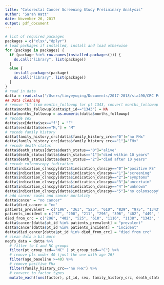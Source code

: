 ```yaml
---
title: "Colorectal Cancer Screening Study Preliminary Analysis"
author: "Sarah Watt"
date: November 26, 2017
output: pdf_document
---
```

```r
# list of required packages
packages = c("xlsx","dplyr")
# load packages if installed, install and load otherwise
for (package in packages) {
  if (package %in% row.names(installed.packages())) {
    do.call("library", list(package))
  }
  else {
    install.packages(package)
    do.call("library", list(package))
  }
}
# read in data
datta = read.xlsx("/Users/timyeyuqing/Documents/2017-2018/sta490/CRC Project/sta490_crc-data_2017-11-24 (1).xlsx",sheetIndex = 1, colIndex = c(1:4, 15, 21, 24:28))
## Data cleaning
# remove "L" from months_followup for pt 1343, convert months_followup to numeric
datta$months_followup[datta$pt_id=="1343"] = NA
datta$months_followup = as.numeric(datta$months_followup)
# recode sex
datta$sex[datta$sex=="f"] = "F"
datta$sex[datta$sex=="M,"] = "M"
# recode family history
datta$family_history_crc[datta$family_history_crc=="0"]="no FHx"
datta$family_history_crc[datta$family_history_crc=="1"]="FHx"
# recode death status
datta$death_status[datta$death_status=="0"]="alive"
datta$death_status[datta$death_status=="1"]="died within 10 years"
datta$death_status[datta$death_status=="2"]="died after 10 years"
# recode colonoscopy indication
datta$indication_clnscpy[datta$indication_clnscpy=="0"]="positive FS"
datta$indication_clnscpy[datta$indication_clnscpy=="1"]="screening"
datta$indication_clnscpy[datta$indication_clnscpy=="2"]="symptoms"
datta$indication_clnscpy[datta$indication_clnscpy=="3"]="uncertain"
datta$indication_clnscpy[datta$indication_clnscpy=="4"]="unknown"
datta$indication_clnscpy[datta$indication_clnscpy=="5"]="no colonscopy"
# add cancer cases and cancer mortality
datta$cancer = "no cancer"
datta$died_cancer = "no"
patients_prevalent = c("196", "363", "525", "610", "829", "975", "1343", "1458")
patients_incident = c("57", "200", "211", "296", "396", "402", "449", "553", "763", "773", "828", "963", "1045", "1116", "1138", "1150", "1318", "1335", "1364", "1433", "1447", "1573", "1665", "1683")
died_from_crc = c("296", "402", "525", "610", "1116", "1138", "1343", "1364", "1447")
datta$cancer[datta$pt_id %in% patients_prevalent] = "prevalent"
datta$cancer[datta$pt_id %in% patients_incident] = "incident"
datta$died_cancer[datta$pt_id %in% died_from_crc] = "died from crc"
# clean data a bit more
negfs_data = datta %>%
  # filter to C and NC groups
  filter(pt_group_ted=="NC" | pt_group_ted=="C") %>%
  # remove pts under 40 (just the one with age 26) 
  filter(age_baseline >=40) %>%
  # remove positive FHx
  filter(family_history_crc=="no FHx") %>%
  # convert to factor types
  mutate_each(funs(factor), pt_id, sex, family_history_crc, death_status, pt_group_ted, indication_clnscpy, cancer, died_cancer)
```

```r

```

